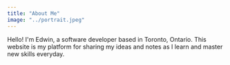 ```yaml
---
title: "About Me"
image: "../portrait.jpeg"
---
```


Hello! I'm Edwin, a software developer based in Toronto, Ontario. This website is my platform for sharing my ideas and notes as I learn and master new skills everyday.

